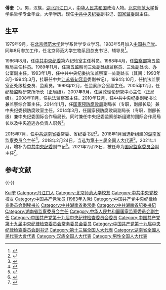 {{Otheruses|other=名为傅奎的其他人物|傅奎}}

'''傅奎'''（{{bd|1962年|9月||catIdx=Fu傅}}）。男，汉族，[[湖北省|湖北]][[丹江口市|丹江口]]人，[[中华人民共和国|中华人民共和国]]政治人物。[[北京师范大学|北京师范大学]]哲学系哲学专业毕业，大学学历。现任[[中共中央纪委|中共中央纪委]]副书记、[[国家监委|国家监委]]副主任。

== 生平 ==
1979年9月，在[[北京师范大学|北京师范大学]]哲学系哲学专业学习。1983年5月加入[[中国共产党|中国共产党]]。同年8月参加工作，任北京师范大学生物系团总支书记、辅导员<ref>{{cite news|title=第十一届湖南省委领导班子亮相，杜家毫当选省委书记|url=http://www.thepaper.cn/newsDetail_forward_1564377|accessdate=2016-11-19|publisher=澎湃新闻|archive-date=2016-11-20|archive-url=https://web.archive.org/web/20161120005211/http://www.thepaper.cn/newsDetail_forward_1564377|dead-url=no}}</ref>。

1986年8月，任[[中国共产党中央纪律检查委员会|中共中央纪委]]第六纪检室主任科员。1988年4月，任[[监察部|监察部]]第五监察局主任科员。1989年11月，任第五监察司三处副处级监察员、三处副处长、办公室副主任。1993年1月，任中共中央纪委执法监察室一处副处长（其间：1993年3月-1994年3月，挂职任中共[[江苏省|江苏省]][[句容县|句容县]]委副书记）。1994年10月，任执法监察室正处级检查员、监察员。1999年12月，任监察综合室副主任。2005年12月，任纪检监察研究所所长（正局级）。2007年9月，任廉政理论研究中心主任（正局级）。2008年11月，任执法监察室主任。2010年12月，任中共中央纪委副秘书长兼监察综合室主任。2014年1月，任[[国家预防腐败局|国家预防腐败局]]副局长（专职，副部长级）兼中央纪委预防腐败室主任。2014年3月，任国家预防腐败局副局长（专职，副部长级）兼中央纪委国际合作局局长，同时兼任中央纪委监察部新组建的国际合作局局长以及中央追逃办负责人职务<ref>{{cite news|title=中央纪委再派空降兵，傅奎接替63岁黄建国执掌湖南省纪委|url=http://www.thepaper.cn/newsDetail_forward_1368942|accessdate=2015-10-26|newspaper=澎湃新闻|date=2015年8月27日|archive-date=2019-05-14|archive-url=https://web.archive.org/web/20190514054405/http://www.thepaper.cn/newsDetail_forward_1368942|dead-url=no}}</ref>。

2015年7月，任[[中国共产党湖南省委员会|中共湖南省委]]常委、省纪委书记<ref>{{cite news|title=湖南省委领导班子“三进三出”，黄兰香、林武履新省委常委|url=http://www.thepaper.cn/newsDetail_forward_1369095|accessdate=2015-10-26|newspaper=澎湃新闻|date=2015年8月27日|archive-date=2020-10-11|archive-url=https://web.archive.org/web/20201011060748/http://www.thepaper.cn/newsDetail_forward_1369095|dead-url=no}}</ref>。2018年1月当选新组建的[[湖南省监察委员会|湖南省监察委员会]]主任<ref>{{Cite web|title=许达哲当选湖南省省长　杜家毫当选湖南人大常委会主任|url=http://media.china.com.cn/cmyw/2018-01-28/1216044.html|accessdate=2018-01-31|archiveurl=https://web.archive.org/web/20180131200944/http://media.china.com.cn/cmyw/2018-01-28/1216044.html|archivedate=2018-01-31|dead-url=yes}}</ref>。2018年2月24日，当选为[[第十三届全国人大代表|第十三届全国人大代表]]<ref>{{Cite web|title=（受权发布）中华人民共和国第十三届全国人民代表大会代表名单-中新网|url=http://www.chinanews.com/gn/2018/02-25/8453959.shtml|accessdate=2021-02-13|work=中新网|archive-date=2018-02-27|archive-url=https://web.archive.org/web/20180227031724/http://www.chinanews.com/gn/2018/02-25/8453959.shtml|dead-url=no}}</ref>。2021年1月，增补为[[中国共产党中央纪律检查委员会|中共中央纪委]]副书记<ref>{{cite web |title=中国共产党第十九届中央纪律检查委员会第五次全体会议公报 |url=http://www.xinhuanet.com/politics/2021-01/24/c_1127019059.htm |website=新华网 |accessdate=2021-01-24 |date=2021-01-24 |archive-date=2021-01-24 |archive-url=https://web.archive.org/web/20210124114808/http://www.xinhuanet.com/politics/2021-01/24/c_1127019059.htm |dead-url=no }}</ref>。2021年2月28日，被任命为[[中华人民共和国国家监察委员会|国家监察委员会]]副主任<ref>{{cite web |title=喻红秋、傅奎任国家监委副主任 |url=http://district.ce.cn/newarea/sddy/202103/01/t20210301_36345943.shtml |website=中国经济网 |accessdate=2021-03-03 |date=2021-03-01}}</ref>。

== 参考文献 ==
{{reflist}}

{{-}}
{{start box}}
{{s-ppo|cpc}}
{{s-before|[[黄建国|黄建国]]}}
{{s-title|[[中国共产党湖南省纪律检查委员会|中国共产党湖南省纪律检查委员会]]书记|2015年8月－2021年1月}} 
{{s-after|[[王双全|王双全]]}}
{{s-supervision|prc}}
{{s-new}}
{{s-title|[[湖南省监察委员会|湖南省监察委员会]]主任|2018年1月－2021年3月}}
{{s-after|[[王双全|王双全]]}}
{{end box}}

{{中华人民共和国湖南省正职领导人}}

{{Authority control}}

{{DEFAULTSORT:Fu傅}}
[[Category:傅姓|Kui奎]]
[[Category:丹江口人|Category:丹江口人]]
[[Category:北京师范大学校友|Category:北京师范大学校友]]
[[Category:中共中央党校校友|Category:中共中央党校校友]]
[[Category:中国共产党党员_(1983年入党)|Category:中国共产党党员 (1983年入党)]]
[[Category:中国共产党中央纪律检查委员会副秘书长|Category:中国共产党中央纪律检查委员会副秘书长]]
[[Category:中共湖南省委常委|Category:中共湖南省委常委]]
[[Category:中共湖南省纪委书记|Category:中共湖南省纪委书记]]
[[Category:湖南省监察委员会主任|Category:湖南省监察委员会主任]]
[[Category:中华人民共和国国家监察委员会副主任|Category:中华人民共和国国家监察委员会副主任]]
[[Category:中国共产党第十九届中央纪律检查委员会委员|Category:中国共产党第十九届中央纪律检查委员会委员]]
[[Category:中国共产党第十九届中央纪律检查委员会常务委员会委员|Category:中国共产党第十九届中央纪律检查委员会常务委员会委员]]
[[Category:中国共产党第十九届中央纪律检查委员会副书记|Category:中国共产党第十九届中央纪律检查委员会副书记]]
[[Category:第十三届全国人大代表|Category:第十三届全国人大代表]]
[[Category:湖南省全國人民代表大會代表|Category:湖南省全國人民代表大會代表]]
[[Category:汉族全国人大代表|Category:汉族全国人大代表]]
[[Category:男性全国人大代表|Category:男性全国人大代表]]